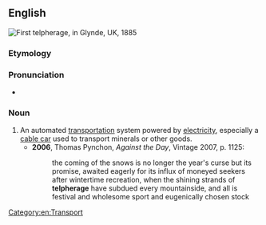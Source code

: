 ==English==
[[Image:Fleeming Jenkin's telpher.jpg|thumb|First telpherage, in Glynde, UK, 1885]]
{{wikipedia|Aerial tramway}}

===Etymology===
{{suffix|en|telpher|age}}

===Pronunciation===
* {{IPA|en|/ˈtɛlfəɹɪd͡ʒ/}}

===Noun===
{{en-noun}}

# An automated [[transportation]] system powered by [[electricity]], especially a [[cable car]] used to transport minerals or other goods.
#* '''2006''', Thomas Pynchon, ''Against the Day'', Vintage 2007, p. 1125:
#*: the coming of the snows is no longer the year's curse but its promise, awaited eagerly for its influx of moneyed seekers after wintertime recreation, when the shining strands of '''telpherage''' have subdued every mountainside, and all is festival and wholesome sport and eugenically chosen stock

[[Category:en:Transport]]